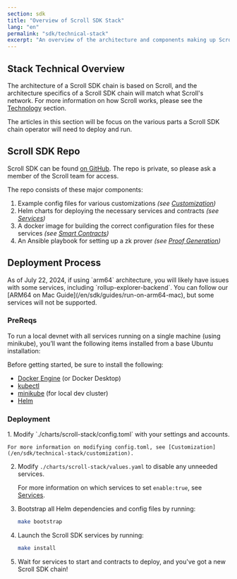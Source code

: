 ```yaml
---
section: sdk
title: "Overview of Scroll SDK Stack"
lang: "en"
permalink: "sdk/technical-stack"
excerpt: "An overview of the architecture and components making up Scroll SDK"
---
```



## Stack Technical Overview

The architecture of a Scroll SDK chain is based on Scroll, and the architecture specifics of a Scroll SDK chain will match what Scroll's network. For more information on how Scroll works, please see the [Technology](/en/technology) section.

The articles in this section will be focus on the various parts a Scroll SDK chain operator will need to deploy and run.

## Scroll SDK Repo

Scroll SDK can be found [on GitHub](https://github.com/scroll-tech/scroll-sdk). The repo is private, so please ask a member of the Scroll team for access.

The repo consists of these major components:
1. Example config files for various customizations *(see [Customization](/en/sdk/technical-stack/configuration))*
1. Helm charts for deploying the necessary services and contracts *(see [Services](/en/sdk/technical-stack/services))*
1. A docker image for building the correct configuration files for these services *(see [Smart Contracts](/en/sdk/technical-stack/contracts))*
1. An Ansible playbook for setting up a zk prover *(see [Proof Generation](/en/sdk/technical-stack/proof-generation))*

## Deployment Process

<Aside type="danger" title="On-going issues with arm64">
As of July 22, 2024, if using `arm64` architecture, you will likely have issues with some services, including `rollup-explorer-backend`. You can follow our [ARM64 on Mac Guide](/en/sdk/guides/run-on-arm64-mac), but some services will not be supported.
</Aside>

### PreReqs

To run a local devnet with all services running on a single machine (using minikube), you’ll want the following items installed from a base Ubuntu installation:

Before getting started, be sure to install the following:

- [Docker Engine](https://docs.docker.com/engine/install/) (or Docker Desktop)
- [kubectl](https://kubernetes.io/docs/tasks/tools/)
- [minikube](https://minikube.sigs.k8s.io/docs/start/) (for local dev cluster)
- [Helm](https://helm.sh/docs/intro/install/)


### Deployment

<Steps>
1. Modify `./charts/scroll-stack/config.toml` with your settings and accounts.

    For more information on modifying config.toml, see [Customization](/en/sdk/technical-stack/customization).

2. Modify `./charts/scroll-stack/values.yaml` to disable any unneeded services.

    For more information on which services to set `enable:true`, see [Services](/en/sdk/technical-stack/services).

3. Bootstrap all Helm dependencies and config files by running:

   ```bash
   make bootstrap
   ```

4. Launch the Scroll SDK services by running:
   ```bash
   make install
   ```

5. Wait for services to start and contracts to deploy, and you've got a new Scroll SDK chain!

</Steps>

